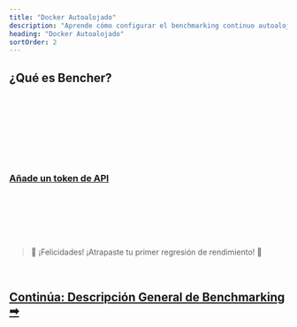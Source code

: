 ```yaml
---
title: "Docker Autoalojado"
description: "Aprende cómo configurar el benchmarking continuo autoalojado con Bencher"
heading: "Docker Autoalojado"
sortOrder: 2
---
```



## ¿Qué es Bencher?

<BencherIntro />

<br />

<DockerSelfHosted />

<br />

<DockerInstall />

<br />

<QSInstallCli />

<br />

<DockerRunServers />

<br />

<DockerBencherHost />

<br />

<DockerSelfHostedAccount />

<br />

<QSApiToken>
    <h3><a id="add-api-token" href="http://localhost:3000/console/users/tokens/add?back=aHR0cHM6Ly9iZW5jaGVyLmRldi9lcy9kb2NzL3R1dG9yaWFsL3F1aWNrLXN0YXJ0LyNhZGQtYXBpLXRva2Vu">Añade un token de API</a></h3>
</QSApiToken>

<br />

<QSCreateProject />

<br />

<QSRunReport />

<br />

<QSGenerateAlert />

<br />
<br />

> 🐰 ¡Felicidades! ¡Atrapaste tu primer regresión de rendimiento! 🎉

<br />

<h2><a href="/es/docs/explanation/benchmarking/">Continúa: Descripción General de Benchmarking ➡</a></h2>